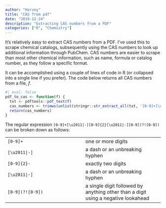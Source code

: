 ```yaml
---
author: "Harvey"
title: "CAS from pdf"
date: "2019-12-24"
description: "Extracting CAS numbers from a PDF"
categories: ["R", "Chemistry"]
---
```


It's relatively easy to extract CAS numbers from a PDF.  I've used this to scrape chemical catalogs, subsequently using the CAS numbers to look up additional information through PubChem.  CAS numbers are easier to scrape than most other chemical information, such as name, formula or catalog number, as they follow a specific format.

It can be accomplished using a couple of lines of code in R (or collapsed into a single line if you prefer).  The code below returns all CAS numbers from a file, *f*.

```r
#| eval: false
pdf_to_cas <- function(f) {
  txt <- pdftools::pdf_text(f)
  cas_numbers <- trimws(unlist(stringr::str_extract_all(txt, '[0-9]+[\u2011|-][0-9]{2}[\u2011|-][0-9](?![0-9])')))
  return(cas_numbers)
}
```

The regular expression `[0-9]+[\u2011|-][0-9]{2}[\u2011|-][0-9](?![0-9])` can be broken down as follows:

|     |     |
| --- | --- |
| `[0-9]+`       |    one or more digits  | 
| `[\u2011|-]`   |    a dash or an unbreaking hyphen  | 
| `[0-9]{2}-`    |    exactly two digits  | 
| `[\u2011|-]`   |    a dash or an unbreaking hyphen  | 
| `[0-9](?![0-9])` |  a single digit followed by anything other than a digit using a negative lookahead | 
